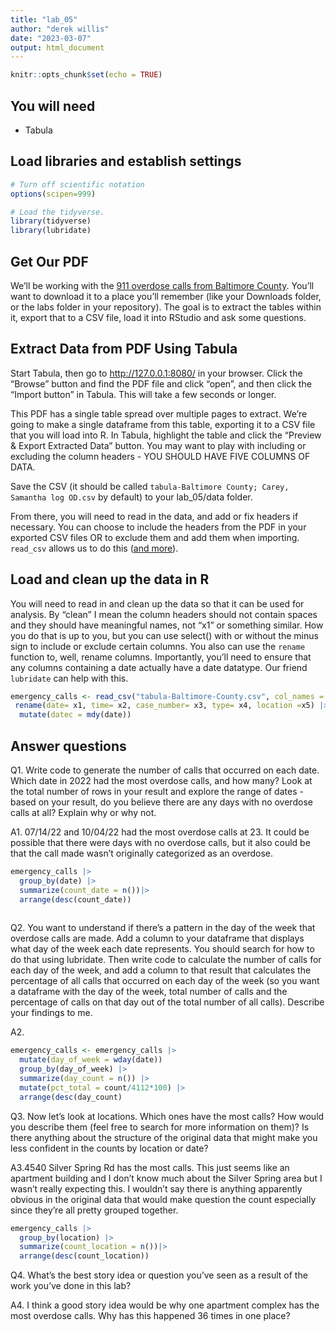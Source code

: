 ```yaml
---
title: "lab_05"
author: "derek willis"
date: "2023-03-07"
output: html_document
---
```


```r
knitr::opts_chunk$set(echo = TRUE)
```

## You will need

-   Tabula

## Load libraries and establish settings

```r
# Turn off scientific notation
options(scipen=999)

# Load the tidyverse.
library(tidyverse)
library(lubridate)

```

## Get Our PDF

We'll be working with the [911 overdose calls from Baltimore County](https://drive.google.com/file/d/1qkYuojGF_6WKFr5aNQxmewDzcKyOiJFr/view?usp=share_link). You'll want to download it to a place you'll remember (like your Downloads folder, or the labs folder in your repository). The goal is to extract the tables within it, export that to a CSV file, load it into RStudio and ask some questions.

## Extract Data from PDF Using Tabula

Start Tabula, then go to <http://127.0.0.1:8080/> in your browser. Click the "Browse" button and find the PDF file and click "open", and then click the "Import button" in Tabula. This will take a few seconds or longer.

This PDF has a single table spread over multiple pages to extract. We're going to make a single dataframe from this table, exporting it to a CSV file that you will load into R. In Tabula, highlight the table and click the "Preview & Export Extracted Data" button. You may want to play with including or excluding the column headers - YOU SHOULD HAVE FIVE COLUMNS OF DATA.

Save the CSV (it should be called `tabula-Baltimore County; Carey, Samantha log OD.csv` by default) to your lab_05/data folder.

From there, you will need to read in the data, and add or fix headers if necessary. You can choose to include the headers from the PDF in your exported CSV files OR to exclude them and add them when importing. `read_csv` allows us to do this ([and more](https://readr.tidyverse.org/reference/read_delim.html)).

## Load and clean up the data in R

You will need to read in and clean up the data so that it can be used for analysis. By "clean" I mean the column headers should not contain spaces and they should have meaningful names, not "x1" or something similar. How you do that is up to you, but you can use select() with or without the minus sign to include or exclude certain columns. You also can use the `rename` function to, well, rename columns. Importantly, you'll need to ensure that any columns containing a date actually have a date datatype. Our friend `lubridate` can help with this.

```r
emergency_calls <- read_csv("tabula-Baltimore-County.csv", col_names = FALSE) |> clean_names() |>
 rename(date= x1, time= x2, case_number= x3, type= x4, location =x5) |>
  mutate(datec = mdy(date))

```

## Answer questions

Q1. Write code to generate the number of calls that occurred on each date. Which date in 2022 had the most overdose calls, and how many? Look at the total number of rows in your result and explore the range of dates - based on your result, do you believe there are any days with no overdose calls at all? Explain why or why not.

A1. 07/14/22 and 10/04/22 had the most overdose calls at 23. It could be possible that there were days with no overdose calls, but it also could be that the call made wasn't originally categorized as an overdose.

```r
emergency_calls |>
  group_by(date) |>
  summarize(count_date = n())|>
  arrange(desc(count_date))
  
```

Q2. You want to understand if there's a pattern in the day of the week that overdose calls are made. Add a column to your dataframe that displays what day of the week each date represents. You should search for how to do that using lubridate. Then write code to calculate the number of calls for each day of the week, and add a column to that result that calculates the percentage of all calls that occurred on each day of the week (so you want a dataframe with the day of the week, total number of calls and the percentage of calls on that day out of the total number of all calls). Describe your findings to me.

A2.

```r
emergency_calls <- emergency_calls |> 
  mutate(day_of_week = wday(date))
  group_by(day_of_week) |> 
  summarize(day_count = n()) |> 
  mutate(pct_total = count/4112*100) |> 
  arrange(desc(day_count)

```

Q3. Now let's look at locations. Which ones have the most calls? How would you describe them (feel free to search for more information on them)? Is there anything about the structure of the original data that might make you less confident in the counts by location or date?

A3.4540 Silver Spring Rd has the most calls. This just seems like an apartment building and I don't know much about the Silver Spring area but I wasn't really expecting this. I wouldn't say there is anything apparently obvious in the original data that would make question the count especially since they're all pretty grouped together.

```r
emergency_calls |>
  group_by(location) |>
  summarize(count_location = n())|>
  arrange(desc(count_location))

```

Q4. What's the best story idea or question you've seen as a result of the work you've done in this lab?

A4. I think a good story idea would be why one apartment complex has the most overdose calls. Why has this happened 36 times in one place?
